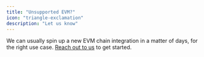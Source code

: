 ```yaml
---
title: "Unsupported EVM?"
icon: "triangle-exclamation"
description: "Let us know"
---
```


We can usually spin up a new EVM chain integration in a matter of days, for the right use case. [Reach out to us](https://discord.com/invite/8H5Kdtr5Wn) to get started.
